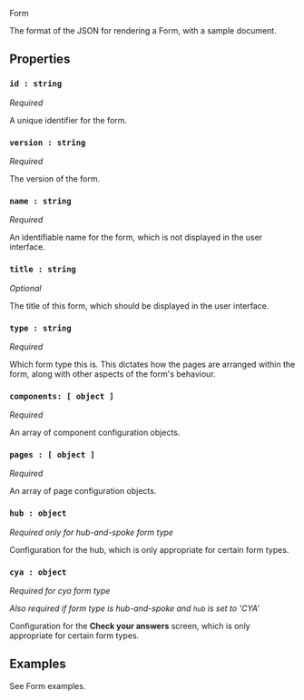 <!-- Global imports -->

<!-- Local imports -->

<Meta title="JSON Format/Form" id="F-JSON-Form" />

<Heading size="xl" id="json-form" caption="JSON Format">Form</Heading>

The format of the JSON for rendering a <Link href="/?path=/docs/d-formrenderer">Form</Link>, with a sample document.

## Properties

### `id : string`
*Required*

A unique identifier for the form.

### `version : string`
*Required*

The version of the form.

### `name : string`
*Required*

An identifiable name for the form, which is not displayed in the user interface.

### `title : string`
*Optional*

The title of this form, which should be displayed in the user interface.

### `type : string`
*Required*

Which <Link href="/?path=/docs/f-json-form-types">form type</Link> this is. This dictates how the pages
are arranged within the form, along with other aspects of the form's behaviour.

### `components: [ object ]`
*Required*

An array of <Link href="/?path=/docs/f-json-component">component</Link> configuration objects.

### `pages : [ object ]`
*Required*

An array of <Link href="/?path=/docs/f-json-page">page</Link> configuration objects.

### `hub : object`
*Required only for <Link href="/?path=/docs/f-json-form-types--page#hub-and-spoke-default">hub-and-spoke</Link> form type*

Configuration for the hub, which is only appropriate for certain <Link href="/?path=/docs/f-json-form-types">form types</Link>.

### `cya : object`
*Required for <Link href="/?path=/docs/f-json-form-types--page#cya">cya</Link> form type*

*Also required if form type is <Link href="/?path=/docs/f-json-form-types--page#hub-and-spoke-default">hub-and-spoke</Link> and `hub` is set to 'CYA'*

Configuration for the **Check your answers** screen, which is only appropriate for certain <Link href="/?path=/docs/f-json-form-types">form types</Link>.

## Examples

See <Link href="/?path=/docs/f-examples-form">Form examples</Link>.
